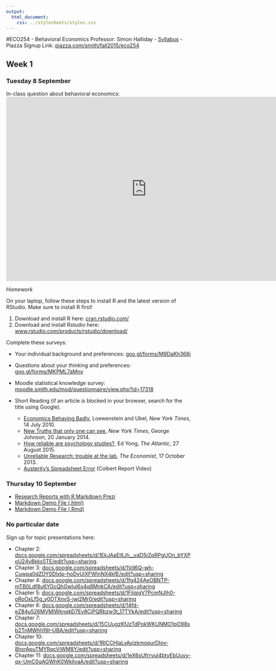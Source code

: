 ```yaml
---
output: 
  html_document:
    css: ../stylesheets/styles.css
---
```


#ECO254 - Behavioral Economics
Professor: Simon Halliday
- [Syllabus](fall_2015/Admin/Syllabus/syllabus.html)
- Piazza Signup Link: [piazza.com/smith/fall2015/eco254](piazza.com/smith/fall2015/eco254)

## Week 1 

### Tuesday 8 September
In-class question about behavioral economics: 
<iframe src="https://docs.google.com/a/smith.edu/forms/d/1j0vinY1FzSlo7UpYcmOb2xM4zGbf5C5QqKlDjUZznq8/viewform?embedded=true" width="760" height="500" frameborder="0" marginheight="0" marginwidth="0">Loading...</iframe>

*Homework*

On your laptop, follow these steps to install R and the latest version of RStudio. Make sure to install R first!

1. Download and install R here: [cran.rstudio.com/]("https://cran.rstudio.com/")
2. Download and install Rstudio here: [www.rstudio.com/products/rstudio/download/]("https://www.rstudio.com/products/rstudio/download/")

Complete these surveys: 

- Your individual background and preferences: [goo.gl/forms/M9DaKh366j]("https://goo.gl/forms/M9DaKh366j")
- Questions about your thinking and preferences: [goo.gl/forms/MKPML7aMny]("https://goo.gl/forms/MKPML7aMny")
- Moodle statistical knowledge survey: [moodle.smith.edu/mod/questionnaire/view.php?id=17318]("https://moodle.smith.edu/mod/questionnaire/view.php?id=17318")

- Short Reading (if an article is blocked in your browser, search for the title using
Google).
    - [Economics Behaving Badly]("http://www.nytimes.com/2010/07/15/opinion/15loewenstein.html"), Loewenstein and Ubel, *New York Times*, 14 July 2010.  
    - [New Truths that only one can see]("http://www.nytimes.com/2014/01/21/science/new-truths-that-only-one-can-see.html"),
    *New York Times*,  George Johnson, 20 January 2014. 
    - [How reliable are psychology studies?]("http://www.theatlantic.com/health/archive/2015/08/psychology-studies-reliability-reproducability-nosek/402466/"), Ed Yong, *The Atlantic*, 27 August 2015.
    - [Unreliable Research: trouble at the lab]("http://www.economist.com/news/briefing/21588057-scientists-think-science-self-correcting-alarming-degree-it-not-trouble"), 
    *The Economist*, 17 October 2013.
    - [Austerity's Spreadsheet Error]("http://thecolbertreport.cc.com/videos/dcyvro/austerity-s-spreadsheet-error") (Colbert Report Video)



### Thursday 10 September
- [Research Reports with R Markdown Prezi](http://prezi.com/8pwudebf9jof/reproducible-20/)
- [Markdown Demo File (.html)](markdown-demo.html)
- [Markdown Demo File (.Rmd)](markdown-demo.Rmd)


### No particular date
Sign up for topic presentations here:

- Chapter 2: [docs.google.com/spreadsheets/d/1EkJAaEIILjh__vaD5rZpRPgUOn_bYXPoU24v8kks5TE/edit?usp=sharing]("https://docs.google.com/spreadsheets/d/1EkJAaEIILjh__vaD5rZpRPgUOn_bYXPoU24v8kks5TE/edit?usp=sharing").
- Chapter 3: [docs.google.com/spreadsheets/d/1Vd6Q--wh-Cuwpa0dZOY0DlxIp-hoDyUiXFWInNX4kfE/edit?usp=sharing]("https://docs.google.com/spreadsheets/d/1Vd6Q--wh-Cuwpa0dZOY0DlxIp-hoDyUiXFWInNX4kfE/edit?usp=sharing")
- Chapter 4: [docs.google.com/spreadsheets/d/1fg424AeOBNTP-mTB0Ldf8u6YGcQhGwluI6x4q8MnkCA/edit?usp=sharing]("https://docs.google.com/spreadsheets/d/1fg424AeOBNTP-mTB0Ldf8u6YGcQhGwluI6x4q8MnkCA/edit?usp=sharing"")
- Chapter 5: [docs.google.com/spreadsheets/d/1FiIqjgV7PcmNJIh0-oRoOxLf5g_y0DTXnvS-jwj2Mr0/edit?usp=sharing]("https://docs.google.com/spreadsheets/d/1FiIqjgV7PcmNJIh0-oRoOxLf5g_y0DTXnvS-jwj2Mr0/edit?usp=sharing")
- Chapter 6: [docs.google.com/spreadsheets/d/14fd-eZ84u526MVMlWknqkD7Ev8CjPQRbzw3t_17TYkA/edit?usp=sharing]("https://docs.google.com/spreadsheets/d/14fd-eZ84u526MVMlWknqkD7Ev8CjPQRbzw3t_17TYkA/edit?usp=sharing")
- Chapter 7: [docs.google.com/spreadsheets/d/15CUugzKfJzTdPokWKUNMO1pO98sb2TnMWhh19I--UBA/edit?usp=sharing]("https://docs.google.com/spreadsheets/d/15CUugzKfJzTdPokWKUNMO1pO98sb2TnMWhh19I--UBA/edit?usp=sharing")
- Chapter 10: [docs.google.com/spreadsheets/d/1RICCHlaLvAyizkmopurDIov-8hxrApuTMYRqcViWM8Y/edit?usp=sharing]("https://docs.google.com/spreadsheets/d/1RICCHlaLvAyizkmopurDIov-8hxrApuTMYRqcViWM8Y/edit?usp=sharing")
- Chapter 11: [docs.google.com/spreadsheets/d/1eX6sUfrrvuI4btyEbUuyy-qx-UmC0qAGWhK0WklIvaA/edit?usp=sharing]("https://docs.google.com/spreadsheets/d/1eX6sUfrrvuI4btyEbUuyy-qx-UmC0qAGWhK0WklIvaA/edit?usp=sharing")

